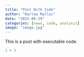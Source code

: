 ```yaml
---
title: "Post With Code"
author: "Harlow Malloc"
date: "2025-09-29"
categories: [news, code, analysis]
image: "image.jpg"
---
```


This is a post with executable code.

```r
1 + 1
```
